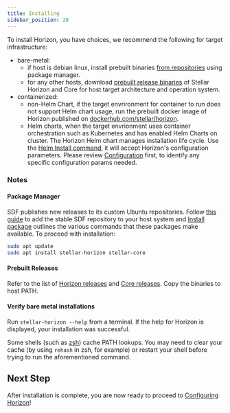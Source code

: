 ```yaml
---
title: Installing
sidebar_position: 20
---
```



To install Horizon, you have choices, we recommend the following for target infrastructure:

- bare-metal:
  - if host is debian linux, install prebuilt binaries [from repositories](#package-manager) using package manager.
  - for any other hosts, download [prebuilt release binaries](#prebuilt-releases) of Stellar Horizon and Core for host target architecture and operation system.
- containerized:
  - non-Helm Chart, if the target envrironment for container to run does not support Helm chart usage, run the prebuilt docker image of Horizon published on [dockerhub.com/stellar/horizon](https://hub.docker.com/r/stellar/stellar-horizon).
  - Helm charts, when the target envrionment uses container orchestration such as Kubernetes and has enabled Helm Charts on cluster. The Horizon Helm chart manages installation life cycle. Use the [Helm Install command](https://helm.sh/docs/helm/helm_install/), it will accept Horizon's configuration parameters. Please review [Configuration](./configuring.mdx) first, to identify any specific configuration params needed.

### Notes

#### Package Manager

SDF publishes new releases to its custom Ubuntu repositories. Follow [this guide](https://github.com/stellar/packages/blob/master/docs/adding-the-sdf-stable-repository-to-your-system.md#adding-the-sdf-stable-repository-to-your-system) to add the stable SDF repository to your host system and [Install package](https://github.com/stellar/packages/blob/master/docs/installing-individual-packages.md#installing-individual-packages) outlines the various commands that these packages make available. To proceed with installation:

<CodeExample>

```bash
sudo apt update
sudo apt install stellar-horizon stellar-core
```

</CodeExample>

#### Prebuilt Releases

Refer to the list of [Horizon releases](https://github.com/stellar/go/releases) and [Core releases](https://github.com/stellar/stellar-core/releases). Copy the binaries to host PATH.

#### Verify bare metal installations

Run `stellar-horizon --help` from a terminal. If the help for Horizon is displayed, your installation was successful.

Some shells (such as [zsh](https://www.zsh.org/)) cache PATH lookups. You may need to clear your cache (by using `rehash` in zsh, for example) or restart your shell before trying to run the aforementioned command.

## Next Step

After installation is complete, you are now ready to proceed to [Configuring Horizon](./configuring.mdx)!
